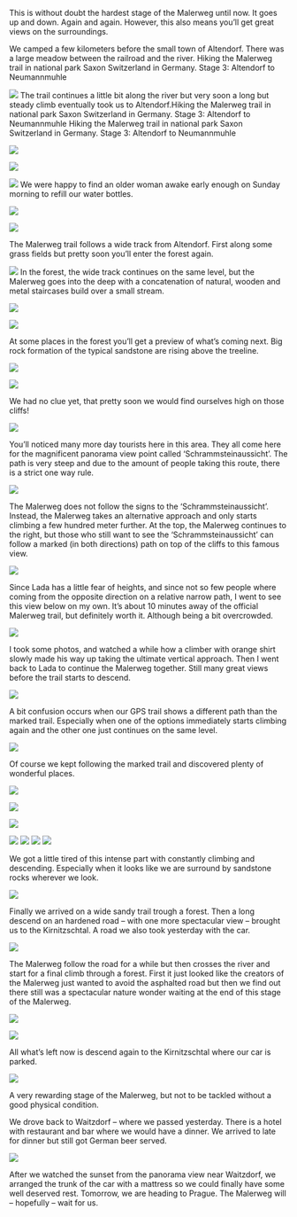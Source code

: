 ---
---

This is without doubt the hardest stage of the Malerweg until now. It goes up and down. Again and again. However, this also means you’ll get great views on the surroundings.

We camped a few kilometers before the small town of Altendorf. There was a large meadow between the railroad and the river.
Hiking the Malerweg trail in national park Saxon Switzerland in Germany. Stage 3: Altendorf to Neumannmuhle

<Image
    src='images/DSC_.4224.jpg'
    caption=''
/>
The trail continues a little bit along the river but very soon a long but steady climb eventually took us to Altendorf.Hiking the Malerweg trail in national park Saxon Switzerland in Germany. Stage 3: Altendorf to Neumannmuhle Hiking the Malerweg trail in national park Saxon Switzerland in Germany. Stage 3: Altendorf to Neumannmuhle

<Image
    src='images/DSC_.4225.jpg'
    caption=''
/>

<Image
    src='images/DSC_.4227.jpg'
    caption=''
/>

<Image
    src='images/DSC_.4228.jpg'
    caption=''
/>
We were happy to find an older woman awake early enough on Sunday morning to refill our water bottles.

<Image
    src='images/DSC_.4229.jpg'
    caption=''
/>

<Image
    src='images/DSC_.4230.jpg'
    caption=''
/>

The Malerweg trail follows a wide track from Altendorf. First along some grass fields but pretty soon you’ll enter the forest again.

<Image
    src='images/DSC_.4242.jpg'
    caption=''
/>
In the forest, the wide track continues on the same level, but the Malerweg goes into the deep with a concatenation of natural, wooden and metal staircases build over a small stream.

<Image
    src='images/DSC_.4265.jpg'
    caption=''
    portrait
/>

<Image
    src='images/DSC_.4267.jpg'
    caption=''
/>

At some places in the forest you’ll get a preview of what’s coming next. Big rock formation of the typical sandstone are rising above the treeline.

<Image
    src='images/DSC_.4270.jpg'
    caption=''
/>

<Image
    src='images/DSC_.4271.jpg'
    caption=''
/>


We had no clue yet, that pretty soon we would find ourselves high on those cliffs!

<Image
    src='images/DSC_.4278.jpg'
    caption=''
/>

You’ll noticed many more day tourists here in this area. They all come here for the magnificent panorama view point called ‘Schrammsteinaussicht’. The path is very steep and due to the amount of people taking this route, there is a strict one way rule.

<Image
    src='images/DSC_.4290.jpg'
    caption=''
/>

The Malerweg does not follow the signs to the ‘Schrammsteinaussicht’. Instead, the Malerweg takes an alternative approach and only starts climbing a few hundred meter further. At the top, the Malerweg continues to the right, but those who still want to see the ‘Schrammsteinaussicht’ can follow a marked (in both directions) path on top of the cliffs to this famous view.

<Image
    src='images/DSC_.4297.jpg'
    caption=''
/>

Since Lada has a little fear of heights, and since not so few people where coming from the opposite direction on a relative narrow path, I went to see this view below on my own. It’s about 10 minutes away of the official Malerweg trail, but definitely worth it. Although being a bit overcrowded.

<Image
    src='images/DSC_.4311.jpg'
    caption=''
/>

I took some photos, and watched a while how a climber with orange shirt slowly made his way up taking the ultimate vertical approach. Then I went back to Lada to continue the Malerweg together. Still many great views before the trail starts to descend.

<Image
    src='images/DSC_.4326.jpg'
    caption=''
/>

A bit confusion occurs when our GPS trail shows a different path than the marked trail. Especially when one of the options immediately starts climbing again and the other one just continues on the same level.

<Image
    src='images/DSC_.4334.jpg'
    caption=''
/>

Of course we kept following the marked trail and discovered plenty of wonderful places.

<Image
    src='images/DSC_.4335.jpg'
    caption=''
/>

<Image
    src='images/DSC_.4336.jpg'
    caption=''
/>

<Image
    src='images/DSC_.4341.jpg'
    caption=''
/>

<Image
    src='images/DSC_.4349.jpg'
    caption=''
    portrait
/>
<Image
    src='images/DSC_.4352.jpg'
    caption=''
/>
<Image
    src='images/DSC_.4359.jpg'
    caption=''
/>
<Image
    src='images/DSC_.4360.jpg'
    caption=''
/>


We got a little tired of this intense part with constantly climbing and descending. Especially when it looks like we are surround by sandstone rocks wherever we look.

<Image
    src='images/DSC_.4362.jpg'
    caption=''
/>

Finally we arrived on a wide sandy trail trough a forest. Then a long descend on an hardened road – with one more spectacular view – brought us to the Kirnitzschtal. A road we also took yesterday with the car.

<Image
    src='images/DSC_.4365.jpg'
    caption=''
    portrait
/>

The Malerweg follow the road for a while but then crosses the river and start for a final climb through a forest. First it just looked like the creators of the Malerweg just wanted to avoid the asphalted road but then we find out there still was a spectacular nature wonder waiting at the end of this stage of the Malerweg.

<Image
    src='images/DSC_.4379.jpg'
    caption=''
/>

<Image
    src='images/DSC_.4382.jpg'
    caption=''
/>

All what’s left now is descend again to the Kirnitzschtal where our car is parked.

<Image
    src='images/DSC_.4396.jpg'
    caption=''
/>

A very rewarding stage of the Malerweg, but not to be tackled without a good physical condition.

We drove back to Waitzdorf – where we passed yesterday. There is a hotel with restaurant and bar where we would have a dinner. We arrived to late for dinner but still got German beer served.

<Image
    src='images/DSC_.4402.jpg'
    caption=''
/>

After we watched the sunset from the panorama view near Waitzdorf, we arranged the trunk of the car with a mattress so we could finally have some well deserved rest. Tomorrow, we are heading to Prague. The Malerweg will – hopefully – wait for us.